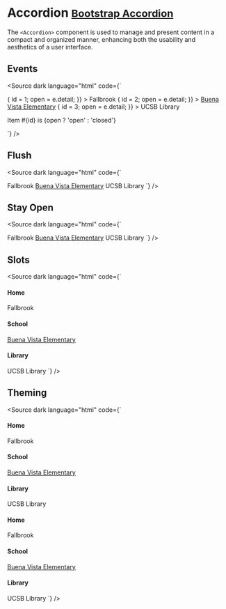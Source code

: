 
<Meta title="Components/Accordion" />

# Accordion <small class="bootstrap-docs">[Bootstrap Accordion](https://getbootstrap.com/docs/5.3/components/accordion/)</small>

The `<Accordion>` component is used to manage and present content in a compact and organized manner, enhancing both the usability and aesthetics of a user interface.

<Canvas>
  <Story of={AccordionStories.Basic} />
</Canvas>

<Controls of={AccordionStories.Basic} />

## Events

<Canvas withSource="none">
  <Story of={AccordionStories.Events} />
</Canvas>

<Source dark language="html" code={`
<script lang="ts">

  let id = 1;
  let open = true;

  const toggle = (...args) => {
    console.log('toggle', ...args);
  };
</script>

<Accordion on:toggle={toggle}>
  <AccordionItem
    active
    header="Home"
    on:toggle={(e) => {
      id = 1;
      open = e.detail;
    }}
  >
    Fallbrook
  </AccordionItem>
  <AccordionItem
    header="School"
    on:toggle={(e) => {
      id = 2;
      open = e.detail;
    }}
  >
    <a href="#home">Buena Vista Elementary</a>
  </AccordionItem>
  <AccordionItem
    header="Library"
    on:toggle={(e) => {
      id = 3;
      open = e.detail;
    }}
  >
    UCSB Library
  </AccordionItem>
</Accordion>

<p>Item #{id} is {open ? 'open' : 'closed'}</p>
`} />

## Flush

<Canvas withSource="none">
  <Story of={AccordionStories.Flush} />
</Canvas>

<Source dark language="html" code={`
<script lang="ts">
</script>

<Accordion flush>
  <AccordionItem header="Home">Fallbrook</AccordionItem>
  <AccordionItem header="School">
    <a href="#home">Buena Vista Elementary</a>
  </AccordionItem>
  <AccordionItem header="Library">UCSB Library</AccordionItem>
</Accordion>
`} />

## Stay Open

<Canvas withSource="none">
  <Story of={AccordionStories.StayOpen} />
</Canvas>

<Source dark language="html" code={`
<script lang="ts">
</script>

<Accordion stayOpen>
  <AccordionItem header="Home">Fallbrook</AccordionItem>
  <AccordionItem header="School">
    <a href="#home">Buena Vista Elementary</a>
  </AccordionItem>
  <AccordionItem header="Library">UCSB Library</AccordionItem>
</Accordion>
`} />

## Slots

<Canvas withSource="none">
  <Story of={AccordionStories.Slots} />
</Canvas>

<Source dark language="html" code={`
<script lang="ts">
</script>

<Accordion>
  <AccordionItem active>
    <h4 class="m-0" slot="header">Home</h4>
    Fallbrook
  </AccordionItem>
  <AccordionItem>
    <h4 class="m-0" slot="header">School</h4>
    <a href="#home">Buena Vista Elementary</a>
  </AccordionItem>
  <AccordionItem>
    <h4 class="m-0" slot="header">Library</h4>
    UCSB Library
  </AccordionItem>
</Accordion>
`} />

## Theming

<Canvas withSource="none">
  <Story of={AccordionStories.Theming} />
</Canvas>

<Source dark language="html" code={`
<script lang="ts">
</script>

<Accordion theme="dark">
  <AccordionItem active>
    <h4 class="m-0" slot="header">Home</h4>
    Fallbrook
  </AccordionItem>
  <AccordionItem>
    <h4 class="m-0" slot="header">School</h4>
    <a href="#home">Buena Vista Elementary</a>
  </AccordionItem>
  <AccordionItem>
    <h4 class="m-0" slot="header">Library</h4>
    UCSB Library
  </AccordionItem>
</Accordion>

<Accordion theme="light">
  <AccordionItem active>
    <h4 class="m-0" slot="header">Home</h4>
    Fallbrook
  </AccordionItem>
  <AccordionItem>
    <h4 class="m-0" slot="header">School</h4>
    <a href="#home">Buena Vista Elementary</a>
  </AccordionItem>
  <AccordionItem>
    <h4 class="m-0" slot="header">Library</h4>
    UCSB Library
  </AccordionItem>
</Accordion>
`} />
